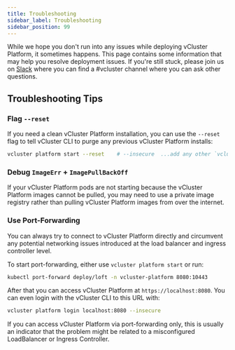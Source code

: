 ```yaml
---
title: Troubleshooting
sidebar_label: Troubleshooting
sidebar_position: 99
---
```


While we hope you don't run into any issues while deploying vCluster Platform, it sometimes happens. This
page contains some information that may help you resolve deployment issues. If you're still
stuck, please join us on [Slack](https://slack.loft.sh/) where you can find a #vcluster channel
where you can ask other questions.

## Troubleshooting Tips

### Flag `--reset`

If you need a clean vCluster Platform installation, you can use the `--reset` flag to tell vCluster CLI to purge
any previous vCluster Platform installs:

```bash
vcluster platform start --reset    # --insecure  ...add any other `vcluster platform start` flags if needed
```

### Debug `ImageErr` + `ImagePullBackOff`

If your vCluster Platform pods are not starting because the vCluster Platform images cannot be pulled, you may need to
use a private image registry rather than
pulling vCluster Platform images from over the internet.

### Use Port-Forwarding

You can always try to connect to vCluster Platform directly and circumvent any potential networking issues
introduced at the load balancer and ingress controller level.

To start port-forwarding, either use `vcluster platform start` or run:

```bash
kubectl port-forward deploy/loft -n vcluster-platform 8080:10443
```

After that you can access vCluster Platform at `https://localhost:8080`. You can even login with the vCluster CLI
to this URL with:

```bash
vcluster platform login localhost:8080 --insecure
```

If you can access vCluster Platform via port-forwarding only, this is usually an indicator that the problem
might be related to a misconfigured LoadBalancer or Ingress Controller.
